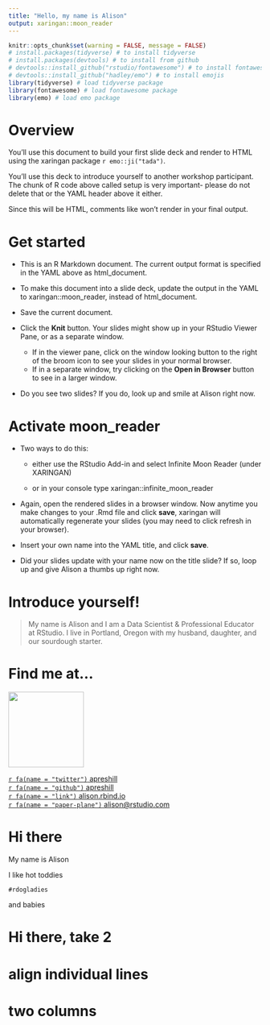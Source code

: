 ```yaml
---
title: "Hello, my name is Alison"
output: xaringan::moon_reader
---
```


```r
knitr::opts_chunk$set(warning = FALSE, message = FALSE)
# install.packages(tidyverse) # to install tidyverse
# install.packages(devtools) # to install from github
# devtools::install_github("rstudio/fontawesome") # to install fontawesome
# devtools::install_github("hadley/emo") # to install emojis
library(tidyverse) # load tidyverse package
library(fontawesome) # load fontawesome package
library(emo) # load emo package
```

# Overview

You'll use this document to build your first slide deck and render to HTML using the xaringan package `r emo::ji("tada")`.

You'll use this deck to introduce yourself to another workshop participant. The chunk of R code above called setup is very important- please do not delete that or the YAML header above it either.

Since this will be HTML, comments like <!--this is a comment--> won't render in your final output.

# Get started

+ This is an R Markdown document. The current output format is specified in the YAML above as html_document. 

+ To make this document into a slide deck, update the output in the YAML to xaringan::moon_reader, instead of html_document.

+ Save the current document.

+ Click the **Knit** button. Your slides might show up in your RStudio Viewer Pane, or as a separate window. 
  + If in the viewer pane, click on the window looking button to the right of the broom icon to see your slides in your normal browser.
  + If in a separate window, try clicking on the **Open in Browser** button to see in a larger window.
  
+ Do you see two slides? If you do, look up and smile at Alison right now.

# Activate moon_reader

+ Two ways to do this: 

  + either use the RStudio Add-in and select Infinite Moon Reader (under XARINGAN)

  + or in your console type xaringan::infinite_moon_reader

+ Again, open the rendered slides in a browser window. Now anytime you make changes to your .Rmd file and click **save**, xaringan will automatically regenerate your slides (you may need to click refresh in your browser).

+ Insert your own name into the YAML title, and click **save**.

+ Did your slides update with your name now on the title slide? If so, loop up and give Alison a thumbs up right now.

<!-- now delete everything, including this message, up to the bottom of that R setup code chunk. -->

# Introduce yourself! 

<!-- If you deleted everything above, this should be your first slide. I'll go first. -->

> My name is Alison and I am a Data Scientist & Professional Educator at RStudio. I live in Portland, Oregon with my husband, daughter, and our sourdough starter.

<!-- make this slide 2 with all content aligned to the right and middle. Personalize this! -->

# Find me at...

<img src="https://github.com/apreshill.png" width="150px"/>

<!-- If you have a GitHub account with avatar, the link above will  work -->

[`r fa(name = "twitter")` apreshill](http://twitter.com/apreshill)  
[`r fa(name = "github")` apreshill](http://github.com/apreshill)  
[`r fa(name = "link")` alison.rbind.io](https://alison.rbind.io)  
[`r fa(name = "paper-plane")` alison@rstudio.com](mailto:alison@rstudio.com)


<!-- make this slide 3 with incremental bullets -->

# Hi there 

My name is Alison

I like hot toddies

`#rdogladies`

and babies

<!-- make this slide 4 with a few online images -->

# Hi there, take 2 

<!-- To link to an image:
![Image of Momtocat](https://octodex.github.com/images/momtocat.png)
-->

<!-- Insert an octocat image you identify with: https://octodex.github.com/ (right-click: copy image location) -->

# align individual lines



# two columns
